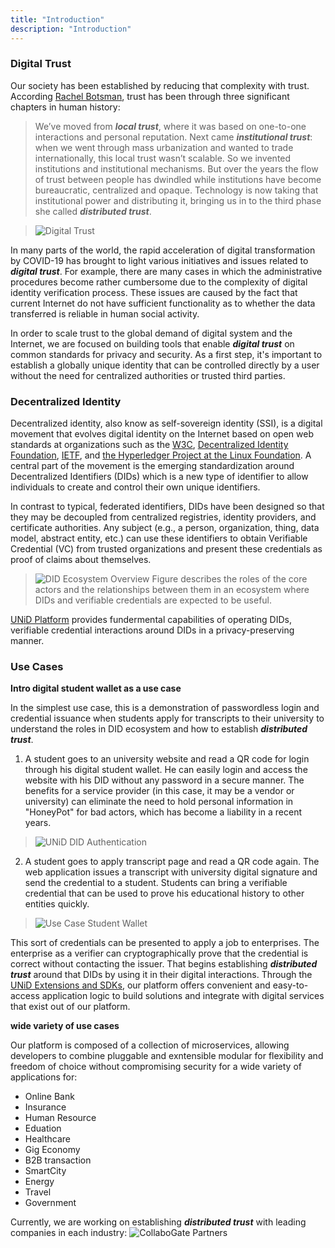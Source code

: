 ```yaml
---
title: "Introduction"
description: "Introduction"
---
```

<SEO title="UNiD" />

### Digital Trust

Our society has been established by reducing that complexity with trust.
According [Rachel Botsman](https://www.ted.com/speakers/rachel_botsman), trust has been through three significant chapters in human history:
> We’ve moved from ***local trust***, where it was based on one-to-one interactions and personal reputation.
> Next came ***institutional trust***: when we went through mass urbanization and wanted to trade internationally, this local trust wasn’t scalable. So we invented institutions and institutional mechanisms.
> But over the years the flow of trust between people has dwindled while institutions have become bureaucratic, centralized and opaque.
> Technology is now taking that institutional power and distributing it, bringing us in to the third phase she called ***distributed trust***.

> ![Digital Trust](./assets/trust-history.png)

In many parts of the world, the rapid acceleration of digital transformation by COVID-19 has brought to light various initiatives and issues related to ***digital trust***.
For example, there are many cases in which the administrative procedures become rather cumbersome due to the complexity of digital identity verification process.
These issues are caused by the fact that current Internet do not have sufficient functionality as to whether the data transferred is reliable in human social activity.

In order to scale trust to the global demand of digital system and the Internet,
we are focused on building tools that enable ***digital trust*** on common standards for privacy and security.
As a first step, it's important to establish a globally unique identity that can be controlled directly by a user without the need for centralized authorities or trusted third parties.

### Decentralized Identity

Decentralized identity, also know as self-sovereign identity (SSI), is a digital movement that evolves digital identity on the Internet based on open web standards at organizations such as the [W3C](https://www.w3.org/), [Decentralized Identity Foundation](https://identity.foundation/), [IETF](https://ietf.org/), and [the Hyperledger Project at the Linux Foundation](https://www.hyperledger.org/). A central part of the movement is the emerging standardization around Decentralized Identifiers (DIDs) which is a new type of identifier to allow individuals to create and control their own unique identifiers.

In contrast to typical, federated identifiers, DIDs have been designed so that they may be decoupled from centralized registries, identity providers, and certificate authorities. Any subject (e.g., a person, organization, thing, data model, abstract entity, etc.) can use these identifiers to obtain Verifiable Credential (VC) from trusted organizations and present these credentials as proof of claims about themselves.

> ![DID Ecosystem Overview](./assets/did-architecture.png)
> Figure describes the roles of the core actors and the relationships between them in an ecosystem where DIDs and verifiable credentials are expected to be useful.

[UNiD Platform](./unid) provides fundermental capabilities of operating DIDs, verifiable credential interactions around DIDs in a privacy-preserving manner.

### Use Cases

**Intro digital student wallet as a use case**

In the simplest use case, this is a demonstration of passwordless login and credential issuance when students apply for transcripts to their university to understand the roles in DID ecosystem and how to establish ***distributed trust***.

1. A student goes to an university website and read a QR code for login through his digital student wallet. He can easily login and access the website with his DID without any password in a secure manner. The benefits for a service provider (in this case, it may be a vendor or university) can eliminate the need to hold personal information in "HoneyPot" for bad actors, which has become a liability in a recent years.

> ![UNiD DID Authentication](./assets/unid-login.png)

2. A student goes to apply transcript page and read a QR code again. The web application issues a transcript with university digital signature and send the credential to a student. Students can bring a verifiable credential that can be used to prove his educational history to other entities quickly.

> ![Use Case Student Wallet](./assets/student-credential.png)

This sort of credentials can be presented to apply a job to enterprises. The enterprise as a verifier can cryptographically prove that the credential is correct without contacting the issuer. That begins establishing ***distributed trust*** around that DIDs by using it in their digital interactions. Through the [UNiD Extensions and SDKs](./unid/3-extensions), our platform offers convenient and easy-to-access application logic to build solutions and integrate with digital services that exist out of our platform.

**wide variety of use cases**

Our platform is composed of a collection of microservices, allowing developers to combine pluggable and exntensible modular for flexibility and freedom of choice without compromising security for a wide variety of applications for:

- Online Bank
- Insurance
- Human Resource
- Eduation
- Healthcare
- Gig Economy
- B2B transaction
- SmartCity
- Energy
- Travel
- Government

Currently, we are working on establishing ***distributed trust*** with leading companies in each industry:
![CollaboGate Partners](./assets/partners.png)
